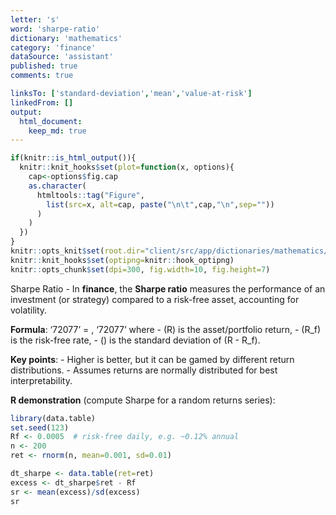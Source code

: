 ```yaml
---
letter: 's'
word: 'sharpe-ratio'
dictionary: 'mathematics'
category: 'finance'
dataSource: 'assistant'
published: true
comments: true

linksTo: ['standard-deviation','mean','value-at-risk']
linkedFrom: []
output:
  html_document:
    keep_md: true
---
```


```r
if(knitr::is_html_output()){
  knitr::knit_hooks$set(plot=function(x, options){
    cap<-options$fig.cap
    as.character(
      htmltools::tag("Figure",
        list(src=x, alt=cap, paste("\n\t",cap,"\n",sep=""))
      )
    )
  })
}
knitr::opts_knit$set(root.dir="client/src/app/dictionaries/mathematics/definitions")
knitr::knit_hooks$set(optipng=knitr::hook_optipng)
knitr::opts_chunk$set(dpi=300, fig.width=10, fig.height=7)
```

<a id="sharpe-ratio">Sharpe Ratio</a> - In **finance**, the **Sharpe ratio** measures the performance of an investment (or strategy) compared to a risk-free asset, accounting for volatility. 

**Formula**:
'72077'
\text{Sharpe Ratio} = \frac{\mathbb{E}[R - R_f]}{\sigma_{(R-R_f)}},
'72077'
where
- \(R\) is the asset/portfolio return,
- \(R_f\) is the risk-free rate,
- \(\sigma\) is the standard deviation of \(R - R_f\).

**Key points**:
- Higher is better, but it can be gamed by different return distributions.
- Assumes returns are normally distributed for best interpretability.

**R demonstration** (compute Sharpe for a random returns series):

```r
library(data.table)
set.seed(123)
Rf <- 0.0005  # risk-free daily, e.g. ~0.12% annual
n <- 200
ret <- rnorm(n, mean=0.001, sd=0.01)

dt_sharpe <- data.table(ret=ret)
excess <- dt_sharpe$ret - Rf
sr <- mean(excess)/sd(excess)
sr
```

